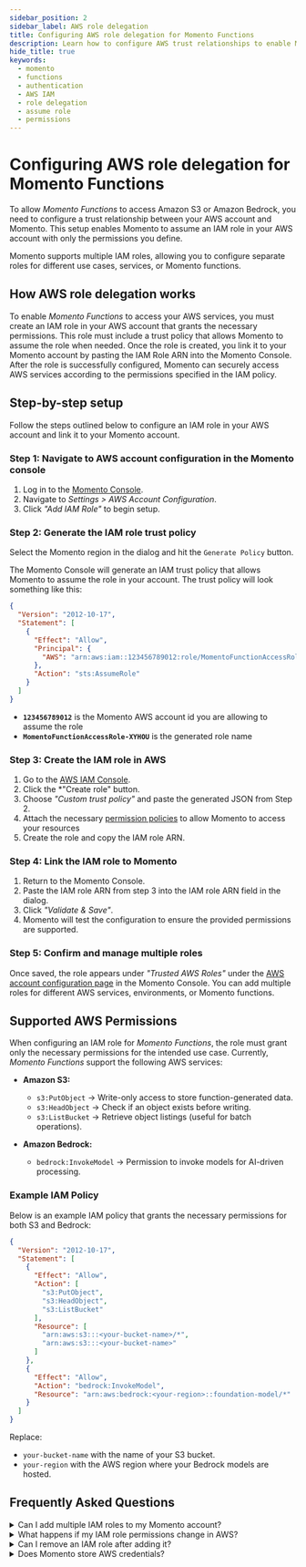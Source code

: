 ```yaml
---
sidebar_position: 2
sidebar_label: AWS role delegation
title: Configuring AWS role delegation for Momento Functions
description: Learn how to configure AWS trust relationships to enable Momento Functions to access Amazon S3 and Bedrock in your account.
hide_title: true
keywords:
  - momento
  - functions
  - authentication
  - AWS IAM
  - role delegation
  - assume role
  - permissions
---
```


# Configuring AWS role delegation for Momento Functions
To allow *Momento Functions* to access Amazon S3 or Amazon Bedrock, you need to configure a trust relationship between your AWS account and Momento. This setup enables Momento to assume an IAM role in your AWS account with only the permissions you define.

Momento supports multiple IAM roles, allowing you to configure separate roles for different use cases, services, or Momento functions.

## How AWS role delegation works
To enable *Momento Functions* to access your AWS services, you must create an IAM role in your AWS account that grants the necessary permissions. This role must include a trust policy that allows Momento to assume the role when needed. Once the role is created, you link it to your Momento account by pasting the IAM Role ARN into the Momento Console. After the role is successfully configured, Momento can securely access AWS services according to the permissions specified in the IAM policy.

## Step-by-step setup
Follow the steps outlined below to configure an IAM role in your AWS account and link it to your Momento account.

### Step 1: Navigate to AWS account configuration in the Momento console
1. Log in to the [Momento Console](https://console.gomomento.com).
2. Navigate to *Settings > AWS Account Configuration*.
3. Click *"Add IAM Role"* to begin setup.

### Step 2: Generate the IAM role trust policy
Select the Momento region in the dialog and hit the `Generate Policy` button.

The Momento Console will generate an IAM trust policy that allows Momento to assume the role in your account. The trust policy will look something like this:

```json
{
  "Version": "2012-10-17",
  "Statement": [
    {
      "Effect": "Allow",
      "Principal": {
        "AWS": "arn:aws:iam::123456789012:role/MomentoFunctionAccessRole-XYHOU"
      },
      "Action": "sts:AssumeRole"
    }
  ]
}
```
- **`123456789012`** is the Momento AWS account id you are allowing to assume the role
- **`MomentoFunctionAccessRole-XYHOU`** is the generated role name

### Step 3: Create the IAM role in AWS
1. Go to the [AWS IAM Console](https://console.aws.amazon.com/iam/home#/roles).
2. Click the *"Create role" button.
3. Choose *"Custom trust policy"* and paste the generated JSON from Step 2.
4. Attach the necessary [permission policies](#supported-aws-permissions) to allow Momento to access your resources
5. Create the role and copy the IAM role ARN.

### Step 4: Link the IAM role to Momento
1. Return to the Momento Console.
2. Paste the IAM role ARN from step 3 into the IAM role ARN field in the dialog.
3. Click *"Validate & Save"*.
4. Momento will test the configuration to ensure the provided permissions are supported.

### Step 5: Confirm and manage multiple roles
Once saved, the role appears under *"Trusted AWS Roles"* under the [AWS account configuration page](https://console.gomomento.com/settings/aws-accounts) in the Momento Console. You can add multiple roles for different AWS services, environments, or Momento functions.

## Supported AWS Permissions
When configuring an IAM role for *Momento Functions*, the role must grant only the necessary permissions for the intended use case. Currently, *Momento Functions* support the following AWS services:

- **Amazon S3:**
  - `s3:PutObject` → Write-only access to store function-generated data.
  - `s3:HeadObject` → Check if an object exists before writing.
  - `s3:ListBucket` → Retrieve object listings (useful for batch operations).

- **Amazon Bedrock:**
  - `bedrock:InvokeModel` → Permission to invoke models for AI-driven processing.

### Example IAM Policy
Below is an example IAM policy that grants the necessary permissions for both S3 and Bedrock:

```json
{
  "Version": "2012-10-17",
  "Statement": [
    {
      "Effect": "Allow",
      "Action": [
        "s3:PutObject",
        "s3:HeadObject",
        "s3:ListBucket"
      ],
      "Resource": [
        "arn:aws:s3:::<your-bucket-name>/*",
        "arn:aws:s3:::<your-bucket-name>"
      ]
    },
    {
      "Effect": "Allow",
      "Action": "bedrock:InvokeModel",
      "Resource": "arn:aws:bedrock:<your-region>::foundation-model/*"
    }
  ]
}
```

Replace:
- `your-bucket-name` with the name of your S3 bucket.
- `your-region` with the AWS region where your Bedrock models are hosted.

## Frequently Asked Questions
<details>
    <summary>Can I add multiple IAM roles to my Momento account?</summary>

    Yes. You can add multiple AWS IAM roles, each granting access to different AWS services or resources. This allows flexibility in managing access for different workloads.
</details>

<details>
    <summary>What happens if my IAM role permissions change in AWS?</summary>

    If permissions are revoked or modified, Momento may lose access to AWS services. You should revalidate your configuration in the Momento Console.
</details>

<details>
    <summary>Can I remove an IAM role after adding it?</summary>

    Yes. You can remove IAM roles at any time in the [AWS account configuration page](https://console.gomomento.com/settings/aws-accounts) of the Momento Console.
</details>

<details>
    <summary>Does Momento store AWS credentials?</summary>

    No. Momento **does not** store your AWS credentials. It only assumes IAM roles using AWS STS ([Security Token Service](https://docs.aws.amazon.com/STS/latest/APIReference/welcome.html)).
</details>
